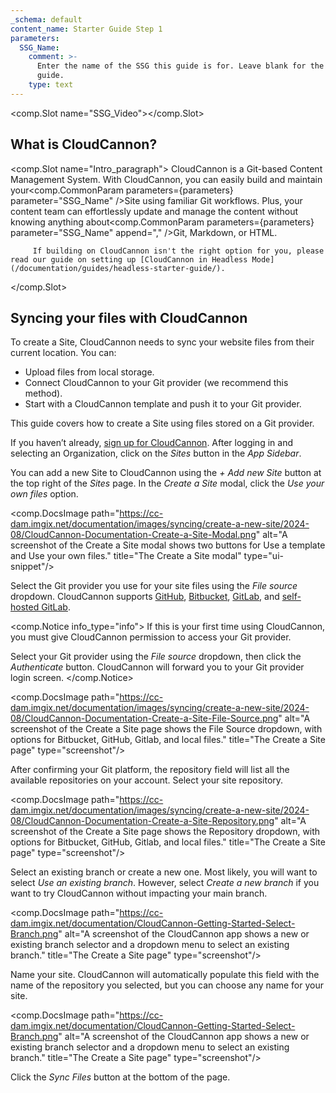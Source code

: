 ```yaml
---
_schema: default
content_name: Starter Guide Step 1
parameters:
  SSG_Name:
    comment: >-
      Enter the name of the SSG this guide is for. Leave blank for the universal
      guide.
    type: text
---
```

<comp.Slot name="SSG_Video"></comp.Slot>

## What is CloudCannon?

<comp.Slot name="Intro_paragraph">
         CloudCannon is a Git-based Content Management System. With CloudCannon, you can easily build and maintain your<comp.CommonParam parameters={parameters} parameter="SSG_Name" />Site using familiar Git workflows. Plus, your content team can effortlessly update and manage the content without knowing anything about<comp.CommonParam parameters={parameters} parameter="SSG_Name" append="," />Git, Markdown, or HTML.

         If building on CloudCannon isn't the right option for you, please read our guide on setting up [CloudCannon in Headless Mode](/documentation/guides/headless-starter-guide/).
</comp.Slot>

## Syncing your files with CloudCannon

To create a Site, CloudCannon needs to sync your website files from their current location. You can:

* Upload files from local storage.
* Connect CloudCannon to your Git provider (we recommend this method).
* Start with a CloudCannon template and push it to your Git provider.

This guide covers how to create a Site using files stored on a Git provider.

If you haven’t already, <a href="https://app.cloudcannon.com/register" target="_blank" rel="noopener">sign up for CloudCannon</a>. After logging in and selecting an Organization, click on the *Sites* button in the *App Sidebar*.

You can add a new Site to CloudCannon using the *\+ Add new Site* button at the top right of the *Sites* page. In the *Create a Site* modal, click the *Use your own files* option.

<comp.DocsImage path="https://cc-dam.imgix.net/documentation/images/syncing/create-a-new-site/2024-08/CloudCannon-Documentation-Create-a-Site-Modal.png" alt="A screenshot of the Create a Site modal shows two buttons for Use a template and Use your own files." title="The Create a Site modal" type="ui-snippet"/>

Select the Git provider you use for your site files using the *File source* dropdown. CloudCannon supports <a href="https://cloudcannon.com/documentation/articles/connecting-a-github-repository-as-your-source/" target="_blank" rel="noopener">GitHub</a>, <a href="https://cloudcannon.com/documentation/articles/connecting-a-bitbucket-respository-as-your-source/" target="_blank" rel="noopener">Bitbucket</a>, <a href="https://cloudcannon.com/documentation/articles/connecting-a-gitlab-respository-as-your-source/" target="_blank" rel="noopener">GitLab</a>, and <a href="https://cloudcannon.com/documentation/articles/connecting-a-self-hosted-gitlab-repository-as-your-source/" target="_blank" rel="noopener">self-hosted GitLab</a>.

<comp.Notice info_type="info">
  If this is your first time using CloudCannon, you must give CloudCannon permission to access your Git provider.

  Select your Git provider using the *File source* dropdown, then click the *Authenticate* button. CloudCannon will forward you to your Git provider login screen.
</comp.Notice>

<comp.DocsImage path="https://cc-dam.imgix.net/documentation/images/syncing/create-a-new-site/2024-08/CloudCannon-Documentation-Create-a-Site-File-Source.png" alt="A screenshot of the Create a Site page shows the File Source dropdown, with options for Bitbucket, GitHub, Gitlab, and local files." title="The Create a Site page" type="screenshot"/>

After confirming your Git platform, the repository field will list all the available repositories on your account. Select your site repository.

<comp.DocsImage path="https://cc-dam.imgix.net/documentation/images/syncing/create-a-new-site/2024-08/CloudCannon-Documentation-Create-a-Site-Repository.png" alt="A screenshot of the Create a Site page shows the Repository dropdown, with options for Bitbucket, GitHub, Gitlab, and local files." title="The Create a Site page" type="screenshot"/>

Select an existing branch or create a new one. Most likely, you will want to select *Use an existing branch*. However, select *Create a new branch* if you want to try CloudCannon without impacting your main branch.

<comp.DocsImage path="https://cc-dam.imgix.net/documentation/CloudCannon-Getting-Started-Select-Branch.png" alt="A screenshot of the CloudCannon app shows a new or existing branch selector and a dropdown menu to select an existing branch." title="The Create a Site page" type="screenshot"/>

Name your site. CloudCannon will automatically populate this field with the name of the repository you selected, but you can choose any name for your site.

<comp.DocsImage path="https://cc-dam.imgix.net/documentation/CloudCannon-Getting-Started-Select-Branch.png" alt="A screenshot of the CloudCannon app shows a new or existing branch selector and a dropdown menu to select an existing branch." title="The Create a Site page" type="screenshot"/>

Click the *Sync Files* button at the bottom of the page.
